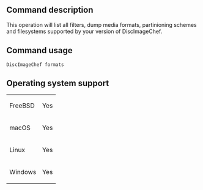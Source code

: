 ==Command description==
This operation will list all filters, dump media formats, partinioning schemes and filesystems supported by your version of DiscImageChef.

==Command usage==
<code>DiscImageChef formats</code> 

==Operating system support==
{|
| FreeBSD
| Yes
|-
| macOS
| Yes
|-
| Linux
| Yes
|-
| Windows
| Yes
|}